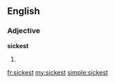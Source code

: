 ==English==

===Adjective===
'''sickest'''

# {{superlative of|sick}}

[[fr:sickest]]
[[my:sickest]]
[[simple:sickest]]